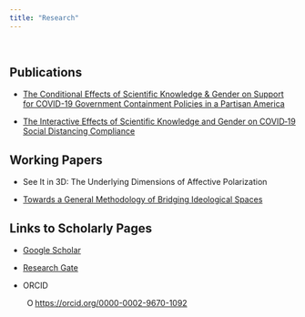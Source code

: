 ```yaml
---
title: "Research"
---
```


<br />

## Publications

- [The Conditional Effects of Scientific Knowledge & Gender on Support for COVID-19 Government Containment Policies in a Partisan America](https://www.cambridge.org/core/journals/politics-and-gender/article/conditional-effect-of-scientific-knowledge-and-gender-on-support-for-covid19-government-containment-policies-in-a-partisan-america/C4AEB27D4046433749A883941AC74809)

- [The Interactive Effects of Scientific Knowledge and Gender on COVID‐19 Social Distancing Compliance](https://onlinelibrary.wiley.com/doi/full/10.1111/ssqu.12894?casa_token=6e7Z-ZCUfysAAAAA%3A7yZfCaBB6TX6sbWXZlMGrZmmcDZlneO3w7sWqCka2PjzZCXBlOI7ghtgfxdz9DOPDZVwhv7wRajHJfi4)

## Working Papers

- See It in 3D: The Underlying Dimensions of Affective Polarization

- [Towards a General Methodology of Bridging Ideological Spaces](https://www.researchgate.net/publication/343736604_Towards_a_General_Methodology_of_Bridging_Ideological_Spaces)



## Links to Scholarly Pages

- [Google Scholar](https://scholar.google.com/citations?user=EAwVTAYAAAAJ&hl=en&oi=ao)

- [Research Gate](https://www.researchgate.net/profile/Sam_Fuller7)

- ORCID
<div itemscope itemtype="https://schema.org/Person"><a itemprop="sameAs" content="https://orcid.org/0000-0002-9670-1092" href="https://orcid.org/0000-0002-9670-1092" target="orcid.widget" rel="me noopener noreferrer" style="vertical-align:top;"><img src="https://orcid.org/sites/default/files/images/orcid_16x16.png" style="width:1em;margin-left:.5em;" alt="ORCID iD icon">https://orcid.org/0000-0002-9670-1092</a></div>